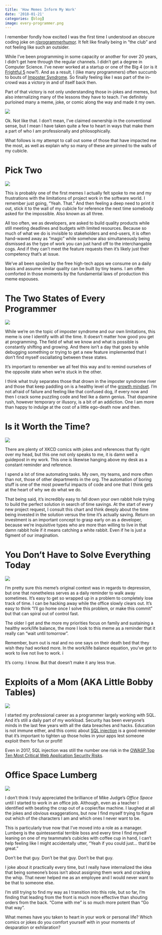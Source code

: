 ```yaml
---
title: 'How Memes Inform My Work'
date: '2018-01-21'
categories: [blog]
image: every-programmer.png
---
```


I remember fondly how excited I was the first time I understood an obscure coding joke
on [r/programmerhumor](https://www.reddit.com/r/ProgrammerHumor/). It felt like finally
being in "the club" and not feeling like such an outsider. 

While I've been programming in some capacity or another for over 20 years, I didn't get
here through the regular channels. I didn't get a degree in Computer Science. I've never
worked at a startup or one of the Big 4 (or is it [Frightful 5](https://www.nytimes.com/2016/01/21/technology/techs-frightful-5-will-dominate-digital-life-for-foreseeable-future.html) now?). And as a result, I (like
many programmers) often succumb to bouts of [Imposter Syndrome](https://en.wikipedia.org/wiki/Impostor_syndrome). 
So finally feeling like I was part of the in-crowd was a victory in and of itself back then.

Part of that victory is not only understanding those in-jokes and memes, but also
internalizing many of the lessons they have to teach. I've definitely purloined many a
meme, joke, or comic along the way and made it my own. 

![](i-made-this.png)

Ok. Not like that. I don't mean, I've claimed ownership in the conventional sense, 
but I mean I have taken quite a few to heart in ways that make them a part of who 
I am professionally and philosophically.

What follows is my attempt to call out some of those that have impacted me the most, 
as well as explain why so many of these are pinned to the walls of my cubicle. 


# Pick Two

![](fast-good-cheap.png)

This is probably one of the first memes I actually felt spoke to me and my frustrations
with the limitations of project work in the software world. I remember just going, "Yeah. That."
And then feeling a deep need to print it out, stick it to the wall of my cubicle for reference
the next time somebody asked for the impossible. Also known as all three.

All too often, we as developers, are asked to build quality products while still meeting deadlines
and budgets with limited resources. Because so much of what we do is invisible to stakeholders
and end-users, it is often hand-waved away as "magic" while somehow also simultaneously being 
dismissed as the type of work you can just hand off to the interchangable cogs. And if they can't
meet the feature requests then it's likely just their competency that's at issue.

We've all been spoiled by the free high-tech apps we consume on a daily basis and assume similar
quality can be built by tiny teams. I am often comforted in those moments by the fundamental
laws of production this meme espouses.


# The Two States of Every Programmer

![](every-programmer.png)

While we're on the topic of imposter syndrome and our own limitations, this meme is one
I identify with all the time. It doesn't matter how good you get at programming. The field
of what we know and what is possible is constantly shifting and growing. And there isn't a 
day that goes by while debugging something or trying to get a new feature implemented that
I don't find myself osciallating between these states.

It's important to remember we all feel this way and to remind ourselves of the opposite state
when we're stuck in the other. 

I think what truly separates those that drown in the imposter syndrome river and those that
keep paddling on is a healthy level of the [growth mindset](https://www.mindsetworks.com/science/).
I'm not afraid of failure and feeling like that confused dog, if every now and then I crack some 
puzzling code and feel lke a damn genius. That dopamine rush, however temporary or illusory, 
is a bit of an addiction. One I am more than happy to indulge at the cost of a little 
ego-death now and then.


# Is it Worth the Time?

![](https://imgs.xkcd.com/comics/is_it_worth_the_time.png)

There are plenty of XKCD comics with jokes and references that fly right over my head,
but this one not only speaks to me, it is damn well a guidepost in my work. This one
is likewise hanging above my desk as a constant reminder and reference.

I spend a lot of time automating tasks. My own, my teams, and more often than not, those
of other departments in the org. The automation of boring stuff is one of the most
powerful impacts of code and one that I think gets at the heart of why we do what we do.

That being said, it's incredibly easy to fall down your own rabbit hole trying to build
the perfect solution in search of time savings. At the start of every new project request,
I consult this chart and think deeply about the time being invested in the solution versus
the time it's actually saving. Return on investment is an important concept to grasp early
on as a developer, because we're inquisitive types who are more than willing to live in 
that damn rabbit hole if it means catching a white rabbit. Even if he is just a figment of
our imagination.


# You Don't Have to Solve Everything Today

![](everything-today.png)

I'm pretty sure this meme's original context was in regards to depression, but one that
nonetheless serves as a daily reminder to walk away sometimes. It's easy to get so wrapped
up in a problem to completely lose track of time. I can be hacking away while the office 
slowly clears out. It's easy to think "I'll go home once I solve this problem, or make 
this commit" but that can spiral out of control fast. 

The older I get and the more my priorities focus on family and sustaining a healthy work/life
balance, the more I look to this meme as a reminder that it really can "wait until tomorrow".

Remember, burn out is real and no one says on their death bed that they wish they had worked
more. In the work/life balance equation, you've got to work to live not live to work. i

It's corny. I know. But that doesn't make it any less true.


# Exploits of a Mom (AKA Little Bobby Tables)

![](https://imgs.xkcd.com/comics/exploits_of_a_mom.png)

I started my professional career as a programmer largely working with SQL. And it's still a
daily part of my workload. Security has been everyone's minds in the last few years with all
the data breaches and hacks. Education is not immune either, and this comic about 
[SQL injection](https://en.wikipedia.org/wiki/SQL_injection) is a good reminder that it's 
important to tighten up those holes in your apps lest someone exploit them for fun or profit!

Even in 2017, SQL injection was still the number one risk in the [OWASP Top Ten Most Critical Web
Application Security Risks](https://www.owasp.org/images/7/72/OWASP_Top_10-2017_%28en%29.pdf.pdf). 


# Office Space Lumberg

![](lumberg.jpeg)

I don't think I truly appreciated the brilliance of Mike Judge's *Office Space* until I started to
work in an office job. Although, even as a teacher I identified with beating the crap out of a 
copier/fax machine. I laughed at all the jokes and obvious exaggerations, but now I find myself
trying to figure out which of the characters I am and which ones I never want to be.

This is particularly true now that I've moved into a role as a manager. Lumberg is the quintessential
terrible boss and every time I find myself leaning on one of my teammate's cubicles with coffee cup in
hand, I can't help feeling like I might accidentally utter, "Yeah if you could just... that'd be great."

Don't be that guy. Don't be that guy. Don't be that guy.

I joke about it practically every time, but I really have internalized the idea that being someone's boss
isn't about assigning them work and cracking the whip. That never helped me as an employee and I would
never want to be that to someone else. 

I'm still trying to find my way as I transition into this role, but so far, I'm finding that leading
from the front is much more effective than shouting orders from the back. "Come with me" is so much more
potent than "Go that way".


What memes have you taken to heart in your work or personal life? Which comics or jokes
do you comfort yourself with in your moments of desparation or exhilaration?
